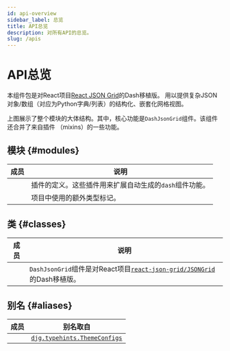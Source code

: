 ```yaml
---
id: api-overview
sidebar_label: 总览
title: API总览
description: 对所有API的总览。
slug: /apis
---
```




# API总览

<APITopBar type="package" source="." />

本组件包是对React项目[React JSON Grid<IconExternalLink/>][git-react-json-grid]的Dash移植版。
用以提供复杂JSON对象/数组（对应为Python字典/列表）的结构化、嵌套化网格视图。

<div className="mb-default">
  <ThemedImage
    alt="Docusaurus themed image"
    sources={{
      light: useBaseUrl("/img/overview-light.svg"),
      dark: useBaseUrl("/img/overview-dark.svg"),
    }}
  />
</div>

上图展示了整个模块的大体结构。其中，核心功能是`DashJsonGrid`组件。该组件还合并了来自插件
（mixins）的一些功能。

## 模块 {#modules}

|                                            成员                                            | <center>说明</center>                                  |
| :----------------------------------------------------------------------------------------: | :----------------------------------------------------- |
|    [<IconObjType type="module" hasText={true} text="mixins"/>](./apis/mixins/index.mdx)    | 插件的定义。这些插件用来扩展自动生成的`dash`组件功能。 |
| [<IconObjType type="module" hasText={true} text="typehints"/>](./apis/typehints/index.mdx) | 项目中使用的额外类型标记。                             |

## 类 {#classes}

|                                           成员                                            | <center>说明</center>                                                                                           |
| :---------------------------------------------------------------------------------------: | :-------------------------------------------------------------------------------------------------------------- |
| [<IconObjType type="class" hasText={true} text="DashJsonGrid"/>](./apis/DashJsonGrid.mdx) | `DashJsonGrid`组件是对React项目[`react-json-grid/JSONGrid`<IconExternalLink/>][link-jsongrid]的Dash移植版。 |

## 别名 {#aliases}

|                             成员                              | <center>别名取自</center>                                         |
| :-----------------------------------------------------------: | :---------------------------------------------------------------- |
| <IconObjType type="type" hasText={true} text="ThemeConfigs"/> | [`djg.typehints.ThemeConfigs`](./apis/typehints/ThemeConfigs.mdx) |

[git-react-json-grid]: https://github.com/RedHeadphone/react-json-grid
[link-jsongrid]: https://github.com/RedHeadphone/react-json-grid?tab=readme-ov-file#props
